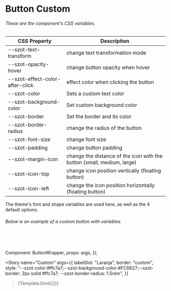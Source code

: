 

<Meta title="Components/Button/Custom" />

# Button Custom

###### These are the component's CSS variables.

| CSS Property                    | Descripiton                                                            |
| ------------------------------- | ---------------------------------------------------------------------- |
| --szot-text-transform           | change text transformation mode                                        |
| --szot-opacity-hover            | change button opacity when hover                                       |
| --szot-effect-color-after-click | effect color when clicking the button                                  |
| --szot-color                    | Sets a custom text color                                               |
| --szot-background-color         | Set custom background color                                            |
| --szot-border                   | Set the border and its color                                           |
| --szot-border-radius            | change the radius of the button                                        |
| --szot-font-size                | change font size                                                       |
| --szot-padding                  | change button padding                                                  |
| --szot-margin-icon              | change the distance of the icon with the button (small, medium, large) |
| --szot-icon-top                 | change icon position vertically (floating button)                      |
| --szot-icon-left                | change the icon position horizontally (floating button)                |

<p>
  The theme's font and shape variables are used here, as well as the 4 default
  options.
</p>

###### Below is an example of a custom button with variables.

<br />
<br />

  Component: ButtonWrapper,
  props: args,
});

<Story
  name="Custom"
  args={{
    labelSlot: "Laranja",
    border: "custom",
    style:
      "--szot-color:#ffc7a7;--szot-background-color:#FC6627;--szot-border: 2px solid #ffc7a7; --szot-border-radius: 1.5rem",
  }}
>
  >{Template.bind({})}
</Story>
